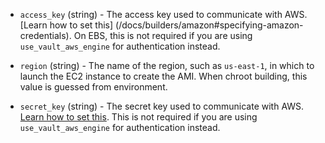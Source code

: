 <!-- Code generated from the comments of the AccessConfig struct in builder/amazon/common/access_config.go; DO NOT EDIT MANUALLY -->

-   `access_key` (string) - The access key used to communicate with AWS. [Learn how  to set this]
    (/docs/builders/amazon#specifying-amazon-credentials). On EBS, this
    is not required if you are using `use_vault_aws_engine` for
    authentication instead.
    
-   `region` (string) - The name of the region, such as `us-east-1`, in which
    to launch the EC2 instance to create the AMI.
    When chroot building, this value is guessed from environment.
    
-   `secret_key` (string) - The secret key used to communicate with AWS. [Learn how to set
    this](/docs/builders/amazon#specifying-amazon-credentials). This is not required
    if you are using `use_vault_aws_engine` for authentication instead.
    